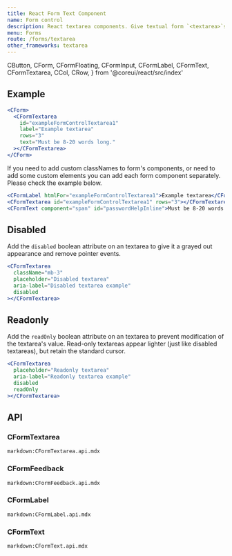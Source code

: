 ```yaml
---
title: React Form Text Component
name: Form control
description: React textarea components. Give textual form `<textarea>`s an upgrade with custom styles, sizing, focus states, validation, and more.
menu: Forms
route: /forms/textarea
other_frameworks: textarea
---
```


  CButton,
  CForm,
  CFormFloating,
  CFormInput,
  CFormLabel,
  CFormText,
  CFormTextarea,
  CCol,
  CRow,
} from '@coreui/react/src/index'

## Example

<Example>
  <CFormTextarea
    id="exampleFormControlTextarea1"
    label="Example textarea"
    rows="3"
    text="Must be 8-20 words long."
  ></CFormTextarea>
</Example>

```jsx
<CForm>
  <CFormTextarea
    id="exampleFormControlTextarea1"
    label="Example textarea"
    rows="3"
    text="Must be 8-20 words long."
  ></CFormTextarea>
</CForm>
```

If you need to add custom classNames to form's components, or need to add some custom elements you can add each form component separately. Please check the example below.

```jsx
<CFormLabel htmlFor="exampleFormControlTextarea1">Example textarea</CFormLabel>
<CFormTextarea id="exampleFormControlTextarea1" rows="3"></CFormTextarea>
<CFormText component="span" id="passwordHelpInline">Must be 8-20 words long.</CFormText>
```

## Disabled

Add the `disabled` boolean attribute on an textarea to give it a grayed out appearance and remove pointer events.

<Example>
  <CFormTextarea
    className="mb-3"
    placeholder="Disabled textarea"
    aria-label="Disabled textarea example"
    disabled
  ></CFormTextarea>
</Example>

```jsx
<CFormTextarea
  className="mb-3"
  placeholder="Disabled textarea"
  aria-label="Disabled textarea example"
  disabled
></CFormTextarea>
```

## Readonly

Add the `readOnly` boolean attribute on an textarea to prevent modification of the textarea's value. Read-only textareas appear lighter (just like disabled textareas), but retain the standard cursor.

<Example>
  <CFormTextarea
    placeholder="Readonly textarea"
    aria-label="Readonly textarea example"
    disabled
    readOnly
  ></CFormTextarea>
</Example>

```jsx
<CFormTextarea
  placeholder="Readonly textarea"
  aria-label="Readonly textarea example"
  disabled
  readOnly
></CFormTextarea>
```

## API

### CFormTextarea

`markdown:CFormTextarea.api.mdx`

### CFormFeedback

`markdown:CFormFeedback.api.mdx`

### CFormLabel

`markdown:CFormLabel.api.mdx`

### CFormText

`markdown:CFormText.api.mdx`
